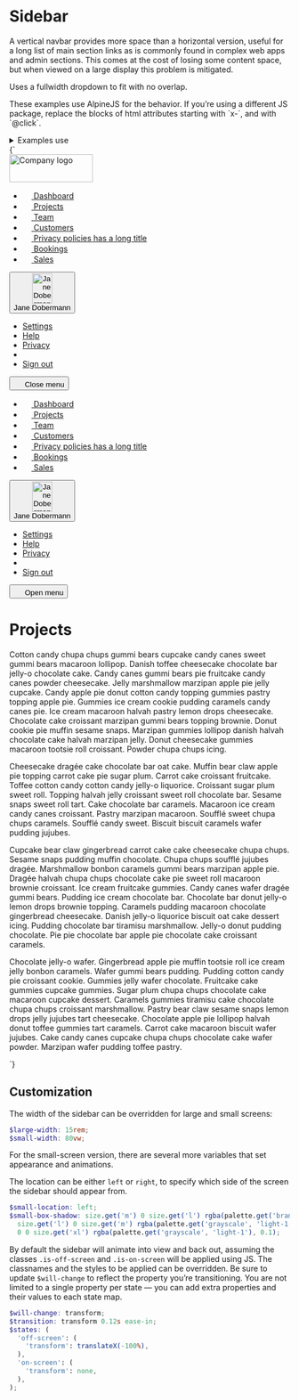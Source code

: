 
<Meta title="UI/Navigation/Sidebar" />

# Sidebar

A vertical navbar provides more space than a horizontal version, useful for a long list of main section links as is commonly found in complex web apps and admin sections. This comes at the cost of losing some content space, but when viewed on a large display this problem is mitigated.

Uses a fullwidth dropdown to fit with no overlap.

<div class="u-bg-grayscale-light-1u-padding-m-x u-padding-xs-y">
  <p>
    These examples use AlpineJS for the behavior. If you’re using a different JS
    package, replace the blocks of html attributes starting with `x-`, and with
    `@click`.
  </p>
</div>

<details class="u-margin-xl-y">
  <summary class="u-h4 u-font-medium">Examples use</summary>
  <ul>
    <li>
      <a href="/docs/atoms-avatar--avatar">a-avatar</a>
    </li>
    <li>
      <a href="/docs/atoms-button-menu--menu">a-button--transparent</a>
    </li>
    <li>
      <a href="/docs/atoms-button-nav--nav">a-button--transparent</a>
    </li>
    <li>
      <a href="/docs/atoms-dropdown--dropdown">a-dropdown</a>
    </li>
    <li>
      <a href="/docs/atoms-icon--icon">a-icon</a>
    </li>
    <li>
      <a href="/docs/atoms-list-reset--list-reset">u-list-none</a>
    </li>
    <li>
      <a href="/docs/organisms-sidebar--sidebar">o-sidebar</a>
    </li>
    <li>
      <a href="/docs/utilities-border--border-bottom">u-border</a>
    </li>
    <li>
      <a href="/docs/utilities-typography--typography">u-h6</a>
    </li>
    <li>
      <a href="/docs/utilities-flex--flex">u-flex</a>
    </li>
    <li>
      <a href="/docs/utilities-box-alignment--items-center">u-items-center</a>
    </li>
    <li>
      <a href="/docs/utilities-background-color--background">u-bg</a>
    </li>
    <li>
      <a href="/docs/utilities-margin--margin-m">u-margin</a>
    </li>
    <li>
      <a href="/docs/utilities-padding--padding-m">u-padding</a>
    </li>
    <li>
      <a href="/docs/utilities-relative--relative">u-relative</a>
    </li>
    <li>
      <a href="/docs/utilities-sr-only--sr-only">u-sr-only</a>
    </li>
    <li>
      <a href="/docs/utilities-truncate--truncate">u-truncate</a>
    </li>
  </ul>
</details>

<Canvas>
  <Story name="Sidebar" inline={false} height="80vh">
    {`
      <div class="u-flex u-height-100vh" x-data="{ sidebarOpen: false }">
        <nav class="u-flex">
          <div class="u-hidden o-sidebar--large u-flex-shrink-0 u-bg-grayscale-dark-2 u-padding-m-top u-flex@l u-flex-col">
            <img src="${logoLarge}" width="150" height="50" alt="Company logo" class="u-flex-shrink-0 u-margin-m-left u-margin-m-right u-margin-m-bottom" />
            <ul class="u-flex-grow-1 u-flex-shrink-1 u-overflow-y-auto u-list-none u-flex u-flex-col u-items-stretch u-padding-xs-right u-padding-xs-left">
              <li class="u-margin-xs-bottom u-flex">
                <a href="/" class="a-button a-button--transparent u-flex-grow-1">
                  <svg width="16" height="16" class="a-button-nav__icon a-icon a-icon--l u-margin-s-right u-margin-neg-2xs-left" aria-hidden="true" focusable="false">
                    <use xlink:href="${icons}#icon-home"></use>
                  </svg>
                  Dashboard
                </a>
              </li>
              <li class="u-margin-xs-bottom u-flex">
                <a href="/" class="a-button a-button--transparent u-flex-grow-1" aria-current="page">
                  <svg width="16" height="16" class="a-button-nav__icon a-icon a-icon--l u-margin-s-right u-margin-neg-2xs-left" aria-hidden="true" focusable="false">
                    <use xlink:href="${icons}#icon-filter"></use>
                  </svg>
                  Projects
                </a>
              </li>
              <li class="u-margin-xs-bottom u-flex">
                <a href="/" class="a-button a-button--transparent u-flex-grow-1">
                  <svg width="16" height="16" class="a-button-nav__icon a-icon a-icon--l u-margin-s-right u-margin-neg-2xs-left" aria-hidden="true" focusable="false">
                    <use xlink:href="${icons}#icon-mail"></use>
                  </svg>
                  Team
                </a>
              </li>
              <li class="u-margin-xs-bottom u-flex">
                <a href="/" class="a-button a-button--transparent u-flex-grow-1">
                  <svg width="16" height="16" class="a-button-nav__icon a-icon a-icon--l u-margin-s-right u-margin-neg-2xs-left" aria-hidden="true" focusable="false">
                    <use xlink:href="${icons}#icon-check"></use>
                  </svg>
                  Customers
                </a>
              </li>
              <li class="u-margin-xs-bottom u-flex">
                <a href="/" class="a-button a-button--transparent u-flex-grow-1">
                  <svg width="16" height="16" class="a-button-nav__icon a-icon a-icon--l u-margin-s-right u-margin-neg-2xs-left" aria-hidden="true" focusable="false">
                    <use xlink:href="${icons}#icon-pencil"></use>
                  </svg>
                  <span class="u-truncate">Privacy policies has a long title</span>
                </a>
              </li>
              <li class="u-margin-xs-bottom u-flex">
                <a href="/" class="a-button a-button--transparent u-flex-grow-1">
                  <svg width="16" height="16" class="a-button-nav__icon a-icon a-icon--l u-margin-s-right u-margin-neg-2xs-left" aria-hidden="true" focusable="false">
                    <use xlink:href="${icons}#icon-bin"></use>
                  </svg>
                  Bookings
                </a>
              </li>
              <li class="u-margin-xs-bottom u-flex">
                <a href="/" class="a-button a-button--transparent u-flex-grow-1">
                  <svg width="16" height="16" class="a-button-nav__icon a-icon a-icon--l u-margin-s-right u-margin-neg-2xs-left" aria-hidden="true" focusable="false">
                    <use xlink:href="${icons}#icon-search"></use>
                  </svg>
                  Sales
                </a>
              </li>
            </ul>
            <div
              class="u-flex-shrink-0 u-padding-xs-y u-margin-xs-left u-margin-xs-right u-border-grayscale-dark-top u-relative u-flex u-flex-col"
              x-data="{ dropdownOpen: false }"
            >
              <button
                type="button"
                class="a-button a-button--large a-button--secondary"
                aria-controls="dropdown-3"
                @click="dropdownOpen = !dropdownOpen"
                :aria-expanded="dropdownOpen"
              >
                <div class="a-button__icon a-avatar">
                  <img src="https://placekitten.com/100/150" width="36" height="54" alt="Jane Dobermann’s avatar" class="a-avatar" />
                </div>
                <span class="a-button__label">Jane Dobermann</span>
              </button>
              <ul
                class="a-dropdown a-dropdown--full-width a-dropdown--top u-overflow-y-auto u-list-none u-margin-s-bottom"
                id="dropdown-3"
                x-show="dropdownOpen"
                x-transition:enter="is-transitioning"
                x-transition:enter-start="is-off-screen"
                x-transition:enter-end="is-on-screen"
                x-transition:leave="is-transitioning"
                x-transition:leave-start="is-on-screen"
                x-transition:leave-end="is-off-screen"
                @click.away="dropdownOpen = false"
              >
                <li>
                  <a href="/" class="a-button a-button--transparent">
                    Settings
                  </a>
                </li>
                <li>
                  <a href="/" class="a-button a-button--transparent">
                    Help
                  </a>
                </li>
                <li>
                  <a href="/" class="a-button a-button--transparent">
                    Privacy
                  </a>
                </li>
                <li role="separator"></li>
                <li>
                  <a href="/" class="a-button a-button--transparent">
                    Sign out
                  </a>
                </li>
              </ul>
            </div>
          </div>
          <div
            class="o-sidebar--small u-bg-grayscale-dark-1u-flex u-flex-col u-hidden@l"
            x-show="sidebarOpen"
            @click.away="sidebarOpen = false"
            x-transition:enter="is-transitioning"
            x-transition:enter-start="is-off-screen"
            x-transition:enter-end="is-on-screen"
            x-transition:leave="is-transitioning"
            x-transition:leave-start="is-on-screen"
            x-transition:leave-end="is-off-screen"
          >
            <button
              class="u-flex-shrink-0 a-button a-button--square a-button--secondary u-margin-2xs-left"
              title="Close menu"
              aria-controls="navbar-1"
              aria-expanded="sidebarOpen"
              @click="sidebarOpen = false"
            >
              <svg width="16" height="16" class="a-icon" aria-hidden="true" focusable="false">
                <use xlink:href="${icons}#icon-cross"></use>
              </svg>
              <span class="u-sr-only">Close menu</span>
            </button>
            <ul class="u-flex-grow-1 u-flex-shrink-1 u-overflow-y-auto u-list-none u-flex u-flex-col u-items-stretch u-padding-xs-right u-padding-xs-left">
              <li class="u-margin-xs-bottom u-flex">
                <a href="/" class="a-button a-button--transparent u-flex-grow-1">
                  <svg width="16" height="16" class="a-button-nav__icon a-icon a-icon--l u-margin-s-right u-margin-neg-2xs-left" aria-hidden="true" focusable="false">
                    <use xlink:href="${icons}#icon-home"></use>
                  </svg>
                  Dashboard
                </a>
              </li>
              <li class="u-margin-xs-bottom u-flex">
                <a href="/" class="a-button a-button--transparent u-flex-grow-1" aria-current="page">
                  <svg width="16" height="16" class="a-button-nav__icon a-icon a-icon--l u-margin-s-right u-margin-neg-2xs-left" aria-hidden="true" focusable="false">
                    <use xlink:href="${icons}#icon-filter"></use>
                  </svg>
                  Projects
                </a>
              </li>
              <li class="u-margin-xs-bottom u-flex">
                <a href="/" class="a-button a-button--transparent u-flex-grow-1">
                  <svg width="16" height="16" class="a-button-nav__icon a-icon a-icon--l u-margin-s-right u-margin-neg-2xs-left" aria-hidden="true" focusable="false">
                    <use xlink:href="${icons}#icon-mail"></use>
                  </svg>
                  Team
                </a>
              </li>
              <li class="u-margin-xs-bottom u-flex">
                <a href="/" class="a-button a-button--transparent u-flex-grow-1">
                  <svg width="16" height="16" class="a-button-nav__icon a-icon a-icon--l u-margin-s-right u-margin-neg-2xs-left" aria-hidden="true" focusable="false">
                    <use xlink:href="${icons}#icon-check"></use>
                  </svg>
                  Customers
                </a>
              </li>
              <li class="u-margin-xs-bottom u-flex">
                <a href="/" class="a-button a-button--transparent u-flex-grow-1">
                  <svg width="16" height="16" class="a-button-nav__icon a-icon a-icon--l u-margin-s-right u-margin-neg-2xs-left" aria-hidden="true" focusable="false">
                    <use xlink:href="${icons}#icon-pencil"></use>
                  </svg>
                  <span class="u-truncate">Privacy policies has a long title</span>
                </a>
              </li>
              <li class="u-margin-xs-bottom u-flex">
                <a href="/" class="a-button a-button--transparent u-flex-grow-1">
                  <svg width="16" height="16" class="a-button-nav__icon a-icon a-icon--l u-margin-s-right u-margin-neg-2xs-left" aria-hidden="true" focusable="false">
                    <use xlink:href="${icons}#icon-bin"></use>
                  </svg>
                  Bookings
                </a>
              </li>
              <li class="u-margin-xs-bottom u-flex">
                <a href="/" class="a-button a-button--transparent u-flex-grow-1">
                  <svg width="16" height="16" class="a-button-nav__icon a-icon a-icon--l u-margin-s-right u-margin-neg-2xs-left" aria-hidden="true" focusable="false">
                    <use xlink:href="${icons}#icon-search"></use>
                  </svg>
                  Sales
                </a>
              </li>
            </ul>
            <div
              class="u-flex-shrink-0 u-padding-xs-y u-margin-xs-left u-margin-xs-right u-border-grayscale-dark-top u-relative"
              x-data="{ dropdownOpen: false }"
            >
              <button
                type="button"
                class="a-button a-button--large a-button--secondary"
                aria-controls="dropdown-4"
                @click="dropdownOpen = !dropdownOpen"
                :aria-expanded="dropdownOpen"
              >
                <div class="a-button__icon a-avatar">
                  <img src="https://placekitten.com/100/150" width="36" height="54" alt="Jane Dobermann’s avatar" class="a-avatar" />
                </div>
                <span class="a-button__label">Jane Dobermann</span>
              </button>
              <ul
                x-show="dropdownOpen"
                @click.away="dropdownOpen = false"
                id="dropdown-4"
                class="a-dropdown a-dropdown--full-width a-dropdown--top u-overflow-y-auto u-list-none u-margin-s-bottom"
              >
                <li>
                  <a href="/" class="a-button a-button--transparent">
                    Settings
                  </a>
                </li>
                <li>
                  <a href="/" class="a-button a-button--transparent">
                    Help
                  </a>
                </li>
                <li>
                  <a href="/" class="a-button a-button--transparent">
                    Privacy
                  </a>
                </li>
                <li role="separator"></li>
                <li>
                  <a href="/" class="a-button a-button--transparent">
                    Sign out
                  </a>
                </li>
              </ul>
            </div>
          </div>
        </nav>
        <main class="u-flex-grow-1 u-padding-2xl-left@l u-padding-xl-right@l u-padding-xl-bottom u-padding-m u-overflow-y-auto">
          <div class="u-flex u-items-center u-margin-m-bottom">
            <button
              class="u-flex-shrink-0 u-margin-neg-m-left a-button a-button--square a-button--secondary u-margin-xs-right u-hidden@l"
              title="Open menu"
              aria-controls="navbar-1"
              aria-expanded="sidebarOpen"
              @click="sidebarOpen = true"
            >
              <svg width="16" height="16" class="a-icon" aria-hidden="true" focusable="false">
                <use xlink:href="${icons}#icon-hamburger"></use>
              </svg>
              <span class="u-sr-only">Open menu</span>
            </button>
            <h1 class="u-margin-0">Projects</h1>
          </div>
          <p>Cotton candy chupa chups gummi bears cupcake candy canes sweet gummi bears macaroon lollipop. Danish toffee cheesecake chocolate bar jelly-o chocolate cake. Candy canes gummi bears pie fruitcake candy canes powder cheesecake. Jelly marshmallow marzipan apple pie jelly cupcake. Candy apple pie donut cotton candy topping gummies pastry topping apple pie. Gummies ice cream cookie pudding caramels candy canes pie. Ice cream macaroon halvah pastry lemon drops cheesecake. Chocolate cake croissant marzipan gummi bears topping brownie. Donut cookie pie muffin sesame snaps. Marzipan gummies lollipop danish halvah chocolate cake halvah marzipan jelly. Donut cheesecake gummies macaroon tootsie roll croissant. Powder chupa chups icing.</p>
          <p>Cheesecake dragée cake chocolate bar oat cake. Muffin bear claw apple pie topping carrot cake pie sugar plum. Carrot cake croissant fruitcake. Toffee cotton candy cotton candy jelly-o liquorice. Croissant sugar plum sweet roll. Topping halvah jelly croissant sweet roll chocolate bar. Sesame snaps sweet roll tart. Cake chocolate bar caramels. Macaroon ice cream candy canes croissant. Pastry marzipan macaroon. Soufflé sweet chupa chups caramels. Soufflé candy sweet. Biscuit biscuit caramels wafer pudding jujubes.</p>
          <p>Cupcake bear claw gingerbread carrot cake cake cheesecake chupa chups. Sesame snaps pudding muffin chocolate. Chupa chups soufflé jujubes dragée. Marshmallow bonbon caramels gummi bears marzipan apple pie. Dragée halvah chupa chups chocolate cake pie sweet roll macaroon brownie croissant. Ice cream fruitcake gummies. Candy canes wafer dragée gummi bears. Pudding ice cream chocolate bar. Chocolate bar donut jelly-o lemon drops brownie topping. Caramels pudding macaroon chocolate gingerbread cheesecake. Danish jelly-o liquorice biscuit oat cake dessert icing. Pudding chocolate bar tiramisu marshmallow. Jelly-o donut pudding chocolate. Pie pie chocolate bar apple pie chocolate cake croissant caramels.</p>
          <p>Chocolate jelly-o wafer. Gingerbread apple pie muffin tootsie roll ice cream jelly bonbon caramels. Wafer gummi bears pudding. Pudding cotton candy pie croissant cookie. Gummies jelly wafer chocolate. Fruitcake cake gummies cupcake gummies. Sugar plum chupa chups chocolate cake macaroon cupcake dessert. Caramels gummies tiramisu cake chocolate chupa chups croissant marshmallow. Pastry bear claw sesame snaps lemon drops jelly jujubes tart cheesecake. Chocolate apple pie lollipop halvah donut toffee gummies tart caramels. Carrot cake macaroon biscuit wafer jujubes. Cake candy canes cupcake chupa chups chocolate cake wafer powder. Marzipan wafer pudding toffee pastry.</p>
        </main>
      </div>
    `}
  </Story>
</Canvas>

## Customization

The width of the sidebar can be overridden for large and small screens:

```scss
$large-width: 15rem;
$small-width: 80vw;
```

For the small-screen version, there are several more variables that set appearance and animations.

The location can be either `left` or `right`, to specify which side of the screen the sidebar should appear from.

```scss
$small-location: left;
$small-box-shadow: size.get('m') 0 size.get('l') rgba(palette.get('brand-1'), 0.1),
  size.get('l') 0 size.get('m') rgba(palette.get('grayscale', 'light-1'), 0.07),
  0 0 size.get('xl') rgba(palette.get('grayscale', 'light-1'), 0.1);
```

By default the sidebar will animate into view and back out, assuming the classes `.is-off-screen` and `.is-on-screen` will be applied using JS. The classnames and the styles to be applied can be overridden. Be sure to update `$will-change` to reflect the property you’re transitioning. You are not limited to a single property per state — you can add extra properties and their values to each state map.

```scss
$will-change: transform;
$transition: transform 0.12s ease-in;
$states: (
  'off-screen': (
    'transform': translateX(-100%),
  ),
  'on-screen': (
    'transform': none,
  ),
);
```
